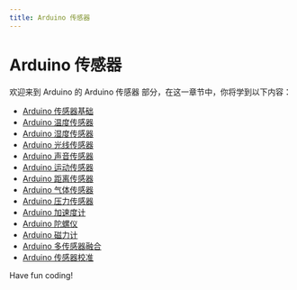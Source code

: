 ```yaml
---
title: Arduino 传感器
---
```


# Arduino 传感器

欢迎来到 Arduino 的 Arduino 传感器 部分，在这一章节中，你将学到以下内容：

- [Arduino 传感器基础](./0-arduino-sensor-basics.mdx)
- [Arduino 温度传感器](./1-arduino-temperature-sensor.mdx)
- [Arduino 湿度传感器](./2-arduino-humidity-sensor.mdx)
- [Arduino 光线传感器](./3-arduino-light-sensor.mdx)
- [Arduino 声音传感器](./4-arduino-sound-sensor.mdx)
- [Arduino 运动传感器](./5-arduino-motion-sensor.mdx)
- [Arduino 距离传感器](./6-arduino-distance-sensor.mdx)
- [Arduino 气体传感器](./7-arduino-gas-sensor.mdx)
- [Arduino 压力传感器](./8-arduino-pressure-sensor.mdx)
- [Arduino 加速度计](./9-arduino-accelerometer.mdx)
- [Arduino 陀螺仪](./10-arduino-gyroscope.mdx)
- [Arduino 磁力计](./11-arduino-magnetometer.mdx)
- [Arduino 多传感器融合](./12-arduino-multi-sensor-fusion.mdx)
- [Arduino 传感器校准](./13-arduino-sensor-calibration.mdx)

Have fun coding!
